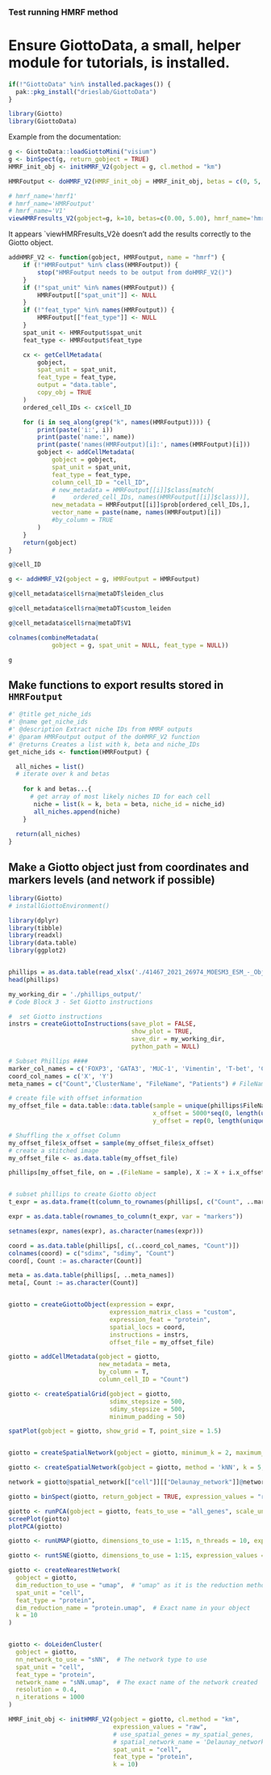 ### Test running HMRF method

# Ensure GiottoData, a small, helper module for tutorials, is installed.
```r
if(!"GiottoData" %in% installed.packages()) {
  pak::pkg_install("drieslab/GiottoData")
}
```

```r
library(Giotto)
library(GiottoData)
```

Example from the documentation:
```r
g <- GiottoData::loadGiottoMini("visium")
g <- binSpect(g, return_gobject = TRUE)
HMRF_init_obj <- initHMRF_V2(gobject = g, cl.method = "km")

HMRFoutput <- doHMRF_V2(HMRF_init_obj = HMRF_init_obj, betas = c(0, 5, 2))
```

```r
# hmrf_name='hmrf1'
# hmrf_name='HMRFoutput'
# hmrf_name='V1'
viewHMRFresults_V2(gobject=g, k=10, betas=c(0.00, 5.00), hmrf_name='hmrf', save_plot=False)
```
It appears `viewHMRFresults_V2è doesn't add the results correctly to the Giotto object.

```r
addHMRF_V2 <- function(gobject, HMRFoutput, name = "hmrf") {
    if (!"HMRFoutput" %in% class(HMRFoutput)) {
        stop("HMRFoutput needs to be output from doHMRF_V2()")
    }
    if (!"spat_unit" %in% names(HMRFoutput)) {
        HMRFoutput[["spat_unit"]] <- NULL
    }
    if (!"feat_type" %in% names(HMRFoutput)) {
        HMRFoutput[["feat_type"]] <- NULL
    }
    spat_unit <- HMRFoutput$spat_unit
    feat_type <- HMRFoutput$feat_type

    cx <- getCellMetadata(
        gobject,
        spat_unit = spat_unit,
        feat_type = feat_type,
        output = "data.table",
        copy_obj = TRUE
    )
    ordered_cell_IDs <- cx$cell_ID

    for (i in seq_along(grep("k", names(HMRFoutput)))) {
        print(paste('i:', i))
        print(paste('name:', name))
        print(paste('names(HMRFoutput)[i]:', names(HMRFoutput)[i]))
        gobject <- addCellMetadata(
            gobject = gobject,
            spat_unit = spat_unit,
            feat_type = feat_type,
            column_cell_ID = "cell_ID",
            # new_metadata = HMRFoutput[[i]]$class[match(
            #     ordered_cell_IDs, names(HMRFoutput[[i]]$class))],
            new_metadata = HMRFoutput[[i]]$prob[ordered_cell_IDs,],
            vector_name = paste(name, names(HMRFoutput)[i])
            #by_column = TRUE
        )
    }
    return(gobject)
}
```

```r
g@cell_ID
```

```r
g <- addHMRF_V2(gobject = g, HMRFoutput = HMRFoutput)
```



```r
g@cell_metadata$cell$rna@metaDT$leiden_clus
```

```r
g@cell_metadata$cell$rna@metaDT$custom_leiden
```

```r
g@cell_metadata$cell$rna@metaDT$V1
```

```r
colnames(combineMetadata(
            gobject = g, spat_unit = NULL, feat_type = NULL))
```

```r
g
```


## Make functions to export results stored in `HMRFoutput`


```r
#' @title get_niche_ids
#' @name get_niche_ids
#' @description Extract niche IDs from HMRF outputs
#' @param HMRFoutput output of the doHMRF_V2 function
#' @returns Creates a list with k, beta and niche_IDs 
get_niche_ids <- function(HMRFoutput) {

  all_niches = list()
  # iterate over k and betas
  
    for k and betas...{
      # get array of most likely niches ID for each cell
       niche = list(k = k, beta = beta, niche_id = niche_id)
       all_niches.append(niche)
    }
 
  return(all_niches)
}
```




## Make a Giotto object just from coordinates and markers levels (and network if possible)

```r
library(Giotto)
# installGiottoEnvironment()

library(dplyr)
library(tibble)
library(readxl)
library(data.table)
library(ggplot2)


phillips = as.data.table(read_xlsx('./41467_2021_26974_MOESM3_ESM_-_Objects.xlsx'))
head(phillips)

my_working_dir = './phillips_output/'
# Code Block 3 - Set Giotto instructions

#  set Giotto instructions
instrs = createGiottoInstructions(save_plot = FALSE,
                                  show_plot = TRUE,
                                  save_dir = my_working_dir,
                                  python_path = NULL)

# Subset Phillips ####
marker_col_names = c('FOXP3', 'GATA3', 'MUC-1', 'Vimentin', 'T-bet', 'CD62L', 'Cytokeratin', 'PD-L1', 'Ki-67', 'CD15', 'CD30', 'CD2', 'GranzymeB', 'CD5', 'CD39', 'MMP9', 'CD4', 'LAG3', 'CD25', 'CD56', 'CD20', 'PD-1', 'CD11c', 'CLA-CD162', 'IDO-1', 'VISTA', 'HLA-DR', 'ICOS', 'BCL-2', 'CD3', 'CD69', 'CD8', 'CD7', 'CD45RA', 'CD45', 'CD1a', 'CD57', 'B-catenin', 'CD45RO', 'CD71', 'CD34', 'CD68', 'CD38', 'CollagenIV', 'CD31', 'Podoplanin', 'CD138', 'CD163', 'Mastcell-tryptase', 'MMP12', 'CD164', 'p53', 'CCR6', 'CD16', 'CD11b', 'CCR4', 'EGFR', 'HOECHST1:Cyc_1_ch_1', 'DRAQ5')
coord_col_names = c('X', 'Y')
meta_names = c("Count",'ClusterName', "FileName", "Patients") # FileName = sample ClusterName = cell types

# create file with offset information
my_offset_file = data.table::data.table(sample = unique(phillips$FileName),
                                        x_offset = 5000*seq(0, length(unique(phillips$FileName))),
                                        y_offset = rep(0, length(unique(phillips$FileName))))

# Shuffling the x_offset Column
my_offset_file$x_offset = sample(my_offset_file$x_offset)
# create a stitched image
my_offset_file <- as.data.table(my_offset_file)

phillips[my_offset_file, on = .(FileName = sample), X := X + i.x_offset]


# subset phillips to create Giotto object
t_expr = as.data.frame(t(column_to_rownames(phillips[, c("Count", ..marker_col_names)], var = "Count"))) 

expr = as.data.table(rownames_to_column(t_expr, var = "markers"))

setnames(expr, names(expr), as.character(names(expr)))

coord = as.data.table(phillips[, c(..coord_col_names, "Count")]) 
colnames(coord) = c("sdimx", "sdimy", "Count") 
coord[, Count := as.character(Count)] 

meta = as.data.table(phillips[, ..meta_names])
meta[, Count := as.character(Count)] 


giotto = createGiottoObject(expression = expr,
                            expression_matrix_class = "custom",
                            expression_feat = "protein",
                            spatial_locs = coord,
                            instructions = instrs,
                            offset_file = my_offset_file)

giotto = addCellMetadata(gobject = giotto,
                         new_metadata = meta,
                         by_column = T,
                         column_cell_ID = "Count")

giotto <- createSpatialGrid(gobject = giotto,
                            sdimx_stepsize = 500,
                            sdimy_stepsize = 500,
                            minimum_padding = 50)

spatPlot(gobject = giotto, show_grid = T, point_size = 1.5)


giotto = createSpatialNetwork(gobject = giotto, minimum_k = 2, maximum_distance_delaunay = 400)

giotto <- createSpatialNetwork(gobject = giotto, method = 'kNN', k = 5, name = 'spatial_network')

network = giotto@spatial_network[["cell"]][["Delaunay_network"]]@networkDT

giotto = binSpect(giotto, return_gobject = TRUE, expression_values = "raw")

giotto <- runPCA(gobject = giotto, feats_to_use = "all_genes", scale_unit = F, center = F, expression_values = "raw")
screePlot(giotto)
plotPCA(giotto)

giotto <- runUMAP(giotto, dimensions_to_use = 1:15, n_threads = 10, expression_values = "raw")

giotto <- runtSNE(giotto, dimensions_to_use = 1:15, expression_values = "raw")

giotto <- createNearestNetwork(
  gobject = giotto, 
  dim_reduction_to_use = "umap",  # "umap" as it is the reduction method
  spat_unit = "cell", 
  feat_type = "protein", 
  dim_reduction_name = "protein.umap",  # Exact name in your object
  k = 10
)


giotto <- doLeidenCluster(
  gobject = giotto,
  nn_network_to_use = "sNN",  # The network type to use
  spat_unit = "cell", 
  feat_type = "protein", 
  network_name = "sNN.umap",  # The exact name of the network created
  resolution = 0.4,
  n_iterations = 1000
)

HMRF_init_obj <- initHMRF_V2(gobject = giotto, cl.method = "km",
                             expression_values = "raw",
                             # use_spatial_genes = my_spatial_genes,
                             # spatial_network_name = 'Delaunay_network',
                             spat_unit = "cell", 
                             feat_type = "protein",
                             k = 10)
```






